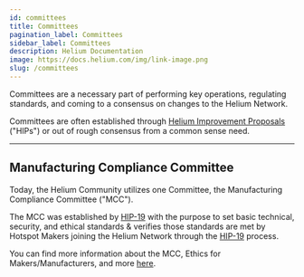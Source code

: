 ```yaml
---
id: committees
title: Committees
pagination_label: Committees
sidebar_label: Committees
description: Helium Documentation
image: https://docs.helium.com/img/link-image.png
slug: /committees
---
```



Committees are a necessary part of performing key operations, regulating standards, and coming to a
consensus on changes to the Helium Network.

Committees are often established through [Helium Improvement Proposals][hip] ("HIPs") or out of
rough consensus from a common sense need.

---

## Manufacturing Compliance Committee

Today, the Helium Community utilizes one Committee, the Manufacturing Compliance Committee ("MCC").

The MCC was established by [HIP-19][hip-19] with the purpose to set basic technical, security, and
ethical standards & verifies those standards are met by Hotspot Makers joining the Helium Network
through the [HIP-19][hip-19] process.

You can find more information about the MCC, Ethics for Makers/Manufacturers, and more [here][mcc].

[hip-19]: https://github.com/helium/HIP/blob/main/0019-third-party-manufacturers.md
[mcc]: /hotspot-makers/compliance-committee
[hip]: /hip
